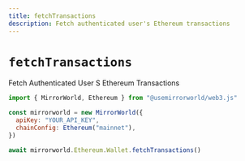 ```yaml
---
title: fetchTransactions
description: Fetch authenticated user's Ethereum transactions
---
```


# `fetchTransactions`

Fetch Authenticated User S Ethereum Transactions

```js
import { MirrorWorld, Ethereum } from "@usemirrorworld/web3.js"

const mirrorworld = new MirrorWorld({
  apiKey: "YOUR_API_KEY",
  chainConfig: Ethereum("mainnet"),
})

await mirrorworld.Ethereum.Wallet.fetchTransactions()
```